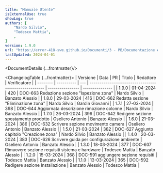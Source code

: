 ```yaml
---
title: "Manuale Utente"
isExternalUse: true
showLog: true
authors: [
	"Nardo Silvio",
	"Todesco Mattia",
	,
]
version: 1.9.0
url: "https://error-418-swe.github.io/Documenti/3 - PB/Documentazione esterna/Manuale Utente_v1.9.0.pdf"
lastUpdated: 2024-04-01
---
```



<DocumentDetails {...frontmatter}/>

<ChangelogTable {...frontmatter}>
| Versione | Data       | PR  | Titolo                                                 | Redattore        | Verificatore    |
| -------- | ---------- | --- | ------------------------------------------------------ | ---------------- | --------------- |
| 1.9.0    | 01-04-2024 | 420 | DOC-663 Redazione sezione "Ispezione zona"             | Nardo Silvio     | Banzato Alessio |
| 1.8.0    | 29-03-2024 | 416 | DOC-662 Redatta sezione "Eliminazione zona"            | Nardo Silvio     | Gardin Giovanni |
| 1.7.1    | 27-03-2024 | 398 | DOC-644 Aggiornata descrizione rimozione colonne       | Nardo Silvio     | Banzato Alessio |
| 1.7.0    | 26-03-2024 | 399 | DOC-642 Redigere sezione spostamento prodotto          | Oseliero Antonio | Banzato Alessio |
| 1.6.0    | 21-03-2024 | 386 | DOC-632 Scrivere sezione movimento camera              | Oseliero Antonio | Banzato Alessio |
| 1.5.0    | 21-03-2024 | 382 | DOC-627 Aggiunto capitolo "Creazione zona"             | Nardo Silvio     | Banzato Alessio |
| 1.4.0    | 20-03-2024 | 383 | DOC-626 Scrivere guida per configurazione ambiente     | Oseliero Antonio | Banzato Alessio |
| 1.3.0    | 18-03-2024 | 377 | DOC-607 Rimuovere sezione requisiti sistema e hardware | Todesco Mattia   | Banzato Alessio |
| 1.2.0    | 15-03-2024 | 368 | DOC-591 aggiungere sezione requisiti                   | Todesco Mattia   | Banzato Alessio |
| 1.1.0    | 13-03-2024 | 365 | DOC-592 Redigere sezione Installazione                 | Banzato Alessio  | Todesco Mattia  |
</ChangelogTable>

